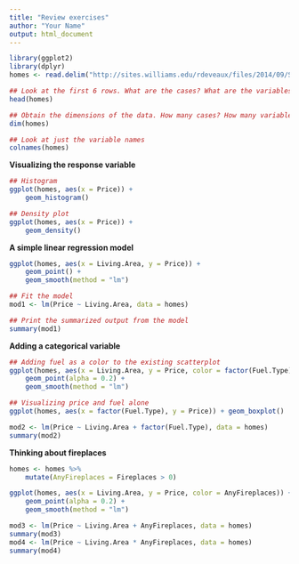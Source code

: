 ```yaml
---
title: "Review exercises"
author: "Your Name"
output: html_document
---
```


```r
library(ggplot2)
library(dplyr)
homes <- read.delim("http://sites.williams.edu/rdeveaux/files/2014/09/Saratoga.txt")
```

```r
## Look at the first 6 rows. What are the cases? What are the variables?
head(homes)

## Obtain the dimensions of the data. How many cases? How many variables?
dim(homes)

## Look at just the variable names
colnames(homes)
```

**Visualizing the response variable**

```r
## Histogram
ggplot(homes, aes(x = Price)) + 
    geom_histogram()

## Density plot
ggplot(homes, aes(x = Price)) +
    geom_density()
```

**A simple linear regression model**    

```r
ggplot(homes, aes(x = Living.Area, y = Price)) + 
    geom_point() +
    geom_smooth(method = "lm")
```

```r
## Fit the model
mod1 <- lm(Price ~ Living.Area, data = homes)

## Print the summarized output from the model
summary(mod1)
```

**Adding a categorical variable**

```r
## Adding fuel as a color to the existing scatterplot
ggplot(homes, aes(x = Living.Area, y = Price, color = factor(Fuel.Type))) + 
    geom_point(alpha = 0.2) +
    geom_smooth(method = "lm")

## Visualizing price and fuel alone
ggplot(homes, aes(x = factor(Fuel.Type), y = Price)) + geom_boxplot()
```
    
```r
mod2 <- lm(Price ~ Living.Area + factor(Fuel.Type), data = homes)
summary(mod2)
```

**Thinking about fireplaces**

```r
homes <- homes %>%
    mutate(AnyFireplaces = Fireplaces > 0)

ggplot(homes, aes(x = Living.Area, y = Price, color = AnyFireplaces)) + 
    geom_point(alpha = 0.2) +
    geom_smooth(method = "lm")
```

```r
mod3 <- lm(Price ~ Living.Area + AnyFireplaces, data = homes)
summary(mod3)
mod4 <- lm(Price ~ Living.Area * AnyFireplaces, data = homes)
summary(mod4)
```
